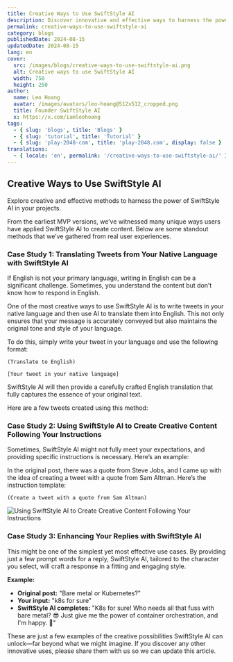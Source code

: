 ```yaml
---
title: Creative Ways to Use SwiftStyle AI
description: Discover innovative and effective ways to harness the power of SwiftStyle AI for your creative projects.
permalink: creative-ways-to-use-swiftstyle-ai
category: blogs
publishedDate: 2024-08-15
updatedDate: 2024-08-15
lang: en
cover:
  src: /images/blogs/creative-ways-to-use-swiftstyle-ai.png
  alt: Creative ways to use SwiftStyle AI
  width: 750
  height: 250
author:
  name: Leo Hoang
  avatar: /images/avatars/leo-hoang@512x512_cropped.png
  title: Founder SwiftStyle AI
  x: https://x.com/iamleohoang
tags:
  - { slug: 'blogs', title: 'Blogs' }
  - { slug: 'tutorial', title: 'Tutorial' }
  - { slug: 'play-2048-com', title: 'play-2048.com', display: false }
translations:
  - { locale: 'en', permalink: '/creative-ways-to-use-swiftstyle-ai/' }
---
```


## Creative Ways to Use SwiftStyle AI

Explore creative and effective methods to harness the power of SwiftStyle AI in your projects.

From the earliest MVP versions, we’ve witnessed many unique ways users have applied SwiftStyle AI to create content. Below are some standout methods that we’ve gathered from real user experiences.

### Case Study 1: Translating Tweets from Your Native Language with SwiftStyle AI

If English is not your primary language, writing in English can be a significant challenge. Sometimes, you understand the content but don’t know how to respond in English.

One of the most creative ways to use SwiftStyle AI is to write tweets in your native language and then use AI to translate them into English. This not only ensures that your message is accurately conveyed but also maintains the original tone and style of your language.

To do this, simply write your tweet in your language and use the following format:

```
(Translate to English)

[Your tweet in your native language]
```

SwiftStyle AI will then provide a carefully crafted English translation that fully captures the essence of your original text.

Here are a few tweets created using this method:

<div className='flex justify-center items-center not-prose'>
  <Tweet id='1825079054065914145' />
</div>

### Case Study 2: Using SwiftStyle AI to Create Creative Content Following Your Instructions

Sometimes, SwiftStyle AI might not fully meet your expectations, and providing specific instructions is necessary. Here’s an example:

<div className='flex justify-center items-center not-prose'>
  <Tweet id='1822591211959615628' />
</div>

In the original post, there was a quote from Steve Jobs, and I came up with the idea of creating a tweet with a quote from Sam Altman. Here’s the instruction template:

```
(Create a tweet with a quote from Sam Altman)
```

<div className='flex justify-center items-center not-prose'>
  <Image
    className='rounded-xl'
    src='/images/blogs/using-swiftstyle-ai-create-creative-content-following-your-instructions.gif'
    alt='Using SwiftStyle AI to Create Creative Content Following Your Instructions'
    width={0}
    height={0}
    sizes='100vw'
    style={{ width: '80%', height: 'auto' }}
  />
</div>

### Case Study 3: Enhancing Your Replies with SwiftStyle AI

This might be one of the simplest yet most effective use cases. By providing just a few prompt words for a reply, SwiftStyle AI, tailored to the character you select, will craft a response in a fitting and engaging style.

**Example:**

- **Original post:** "Bare metal or Kubernetes?"
- **Your input:** "k8s for sure"
- **SwiftStyle AI completes:** "K8s for sure! Who needs all that fuss with bare metal? 😎 Just give me the power of container orchestration, and I'm happy. 🐳"

<div className='flex justify-center items-center not-prose'>
  <Tweet id='1825850127350939936' />
</div>

These are just a few examples of the creative possibilities SwiftStyle AI can unlock—far beyond what we might imagine. If you discover any other innovative uses, please share them with us so we can update this article.
